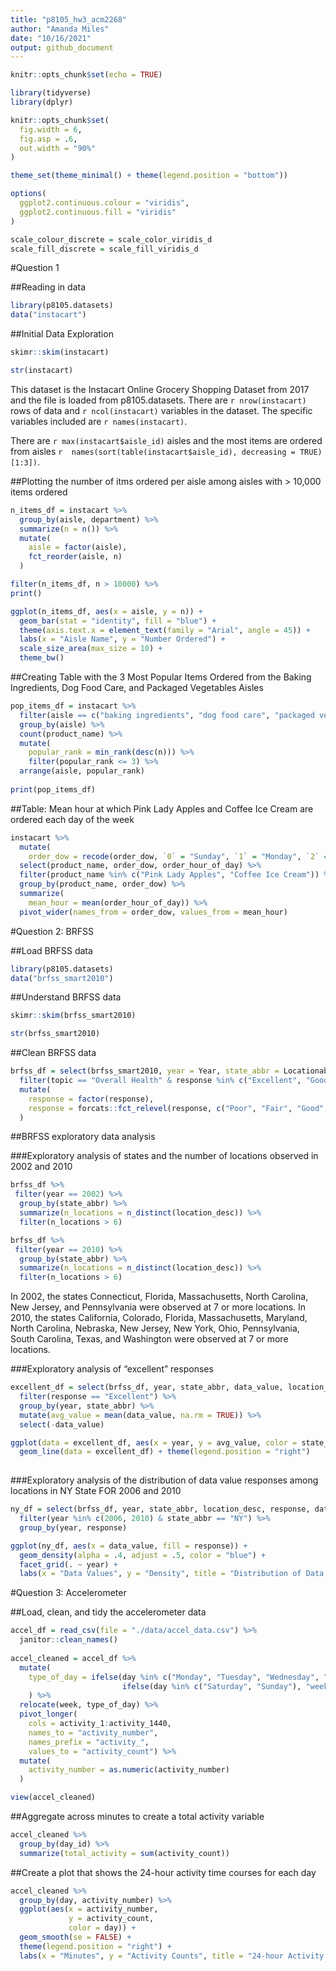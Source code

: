 ```yaml
---
title: "p8105_hw3_acm2268"
author: "Amanda Miles"
date: "10/16/2021"
output: github_document
---
```


```r
knitr::opts_chunk$set(echo = TRUE)

library(tidyverse)
library(dplyr)

knitr::opts_chunk$set(
  fig.width = 6,
  fig.asp = .6,
  out.width = "90%"
)

theme_set(theme_minimal() + theme(legend.position = "bottom"))

options(
  ggplot2.continuous.colour = "viridis",
  ggplot2.continuous.fill = "viridis"
)

scale_colour_discrete = scale_color_viridis_d
scale_fill_discrete = scale_fill_viridis_d

```

#Question 1

##Reading in data

```r

library(p8105.datasets)
data("instacart")

```

##Initial Data Exploration

```r

skimr::skim(instacart)

str(instacart)

```

This dataset is the Instacart Online Grocery Shopping Dataset from 2017 and the file is loaded from p8105.datasets. There are `r nrow(instacart)` rows of data and `r ncol(instacart)` variables in the dataset. The specific variables included are `r names(instacart)`.

There are `r max(instacart$aisle_id)` aisles and the most items are ordered from aisles `r  names(sort(table(instacart$aisle_id), decreasing = TRUE)[1:3])`.

##Plotting the number of itms ordered per aisle among aisles with > 10,000 items ordered

```r

n_items_df = instacart %>% 
  group_by(aisle, department) %>%
  summarize(n = n()) %>%
  mutate(
    aisle = factor(aisle),
    fct_reorder(aisle, n)
  )

filter(n_items_df, n > 10000) %>%
print()

ggplot(n_items_df, aes(x = aisle, y = n)) + 
  geom_bar(stat = "identity", fill = "blue") +
  theme(axis.text.x = element_text(family = "Arial", angle = 45)) +
  labs(x = "Aisle Name", y = "Number Ordered") +
  scale_size_area(max_size = 10) +
  theme_bw()

```

##Creating Table with the 3 Most Popular Items Ordered from the Baking Ingredients, Dog Food Care, and Packaged Vegetables Aisles

```r

pop_items_df = instacart %>%
  filter(aisle == c("baking ingredients", "dog food care", "packaged vegetables fruits")) %>%
  group_by(aisle) %>%
  count(product_name) %>%
  mutate(
    popular_rank = min_rank(desc(n))) %>%
    filter(popular_rank <= 3) %>%
  arrange(aisle, popular_rank)
  
print(pop_items_df)

```

##Table: Mean hour at which Pink Lady Apples and Coffee Ice Cream are ordered each day of the week

```r

instacart %>% 
  mutate(
    order_dow = recode(order_dow, `0` = "Sunday", `1` = "Monday", `2` = "Tuesday", `3` = "Wednesday", `4` = "Thursday", `5` = "Friday", `6` = "Saturday")) %>%
  select(product_name, order_dow, order_hour_of_day) %>% 
  filter(product_name %in% c("Pink Lady Apples", "Coffee Ice Cream")) %>%
  group_by(product_name, order_dow) %>%
  summarize(
    mean_hour = mean(order_hour_of_day)) %>%
  pivot_wider(names_from = order_dow, values_from = mean_hour)
```

#Question 2: BRFSS

##Load BRFSS data

```r

library(p8105.datasets)
data("brfss_smart2010") 

```

##Understand BRFSS data

```r

skimr::skim(brfss_smart2010)

str(brfss_smart2010)

```

##Clean BRFSS data

```r

brfss_df = select(brfss_smart2010, year = Year, state_abbr = Locationabbr, location_desc = Locationdesc, topic = Topic, response = Response, data_value = Data_value, data_type = Data_value_type, data_unit = Data_value_unit ) %>%
  filter(topic == "Overall Health" & response %in% c("Excellent", "Good", "Fair", "Poor")) %>%
  mutate(
    response = factor(response),
    response = forcats::fct_relevel(response, c("Poor", "Fair", "Good", "Excellent"))
  ) 

```


##BRFSS exploratory data analysis

###Exploratory analysis of states and the number of locations observed in 2002 and 2010

```r

brfss_df %>%
 filter(year == 2002) %>%
  group_by(state_abbr) %>%
  summarize(n_locations = n_distinct(location_desc)) %>%
  filter(n_locations > 6)

brfss_df %>%
 filter(year == 2010) %>%
  group_by(state_abbr) %>%
  summarize(n_locations = n_distinct(location_desc)) %>%
  filter(n_locations > 6)

```

In 2002, the states Connecticut, Florida, Massachusetts, North Carolina, New Jersey, and Pennsylvania were observed at 7 or more locations. In 2010, the states California, Colorado, Florida, Massachusetts, Maryland, North Carolina, Nebraska, New Jersey, New York, Ohio, Pennsylvania, South Carolina, Texas, and Washington were observed at 7 or more locations.

###Exploratory analysis of "excellent" responses

```r

excellent_df = select(brfss_df, year, state_abbr, data_value, location_desc, response) %>%
  filter(response == "Excellent") %>%
  group_by(year, state_abbr) %>%
  mutate(avg_value = mean(data_value, na.rm = TRUE)) %>%
  select(-data_value) 

ggplot(data = excellent_df, aes(x = year, y = avg_value, color = state_abbr)) +
  geom_line(data = excellent_df) + theme(legend.position = "right")
  
```

###Exploratory analysis of the distribution of data value responses among locations in NY State FOR 2006 and 2010

```r

ny_df = select(brfss_df, year, state_abbr, location_desc, response, data_value) %>%
  filter(year %in% c(2006, 2010) & state_abbr == "NY") %>%
  group_by(year, response)

ggplot(ny_df, aes(x = data_value, fill = response)) + 
  geom_density(alpha = .4, adjust = .5, color = "blue") +
  facet_grid(. ~ year) +
  labs(x = "Data Values", y = "Density", title = "Distribution of Data Values by Response Type among Locations in NY State: 2006 vs. 2010")

```


#Question 3: Accelerometer

##Load, clean, and tidy the accelerometer data

```r

accel_df = read_csv(file = "./data/accel_data.csv") %>%
  janitor::clean_names()
  
accel_cleaned = accel_df %>%
  mutate(
    type_of_day = ifelse(day %in% c("Monday", "Tuesday", "Wednesday", "Thursday", "Friday"), "weekday", 
                         ifelse(day %in% c("Saturday", "Sunday"), "weekend", ""))
    ) %>%
  relocate(week, type_of_day) %>%
  pivot_longer(
    cols = activity_1:activity_1440, 
    names_to = "activity_number",
    names_prefix = "activity_",
    values_to = "activity_count") %>%
  mutate(
    activity_number = as.numeric(activity_number)
  )

view(accel_cleaned)

```

##Aggregate across minutes to create a total activity variable

```r
accel_cleaned %>% 
  group_by(day_id) %>%
  summarize(total_activity = sum(activity_count))

```
##Create a plot that shows the 24-hour activity time courses for each day

```r

accel_cleaned %>%
  group_by(day, activity_number) %>%
  ggplot(aes(x = activity_number, 
             y = activity_count, 
             color = day)) +
  geom_smooth(se = FALSE) + 
  theme(legend.position = "right") +
  labs(x = "Minutes", y = "Activity Counts", title = "24-hour Activity by Minute per Day")


```








